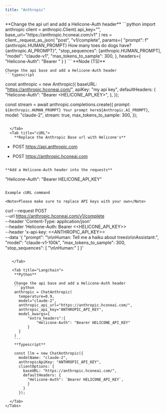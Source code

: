 ```yaml
---
title: "Anthropic"
---
```


<Tabs>
  <Tab title="Python">
    **Change the api url and add a Helicone-Auth header**
    ```python
    import anthropic
    client = anthropic.Client(
        api_key="<Anthropic API Key>",
        base_url="https://anthropic.hconeai.com/v1"
    )
    res = client._request_as_json(
        "post",
        "v1/complete",
        params={
            "prompt": f"{anthropic.HUMAN_PROMPT} How many toes do dogs have?{anthropic.AI_PROMPT}",
            "stop_sequences": [anthropic.HUMAN_PROMPT],
            "model": "claude-v1",
            "max_tokens_to_sample": 300,
        },
        headers={
            "Helicone-Auth": "Bearer <HELICONE_API_KEY>"
        }
    )
    ```
  </Tab>

   <Tab title="Node (TS)">
    **Node (TS)**
    
    Change the api base and add a Helicone-Auth header
    ```typescript
  const anthropic = new Anthropic({
    baseURL: "https://anthropic.hconeai.com/",
    apiKey: "my api key",
    defaultHeaders: {
      "Helicone-Auth": "Bearer <HELICONE_API_KEY>",
    },
  });

const stream = await anthropic.completions.create({
prompt: `${Anthropic.HUMAN_PROMPT} Your prompt here${Anthropic.AI_PROMPT}`,
model: "claude-2",
stream: true,
max_tokens_to_sample: 300,
});
```

  </Tab>
  <Tab title="cURL">
    **Replace the Anthropic Base url with Helicone's**
   ```
   - POST https://api.anthropic.com
   + POST https://anthropic.hconeai.com
   ```

**Add a Helicone-Auth header into the requests**

```
"Helicone-Auth": "Bearer HELICONE_API_KEY"
```

Example cURL command

<Note>Please make sure to replace API keys with your own</Note>

```
curl --request POST \
  --url https://anthropic.hconeai.com/v1/complete \
  --header 'Content-Type: application/json' \
  --header 'Helicone-Auth: Bearer <<HELICONE_API_KEY>> \
  --header 'x-api-key: <<ANTHROPIC_API_KEY>> \
  --data '{
	"prompt": "\n\nHuman: Tell me a haiku about trees\n\nAssistant:",
	"model": "claude-v1-100k",
	"max_tokens_to_sample": 300,
	"stop_sequences": [
		"\n\nHuman:"
	]
}'
```

   </Tab>

   <Tab title="Langchain">
    **Python**
    
    Change the api base and add a Helicone-Auth header
    ```python
    anthropic = ChatAnthropic(
      temperature=0.9,
      model="claude-2",
      anthropic_api_url="https://anthropic.hconeai.com/",
      anthropic_api_key="ANTHROPIC_API_KEY",
      model_kwargs={
          "extra_headers":{
              "Helicone-Auth": "Bearer HELICONE_API_KEY"
          }
      }
    ) 
    ```
    **Typescript**

    const llm = new ChatAnthropic({
      modelName: "claude-2",
      anthropicApiKey: "ANTHROPIC_API_KEY",
      clientOptions: {
        baseURL: "https://anthropic.hconeai.com/",
        defaultHeaders: {
          "Helicone-Auth": `Bearer HELICONE_API_KEY`,
          }
        }
      });

  </Tab>
</Tabs>
